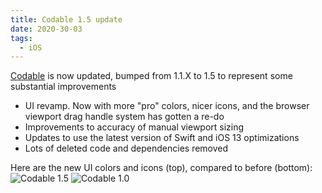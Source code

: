 ```yaml
---
title: Codable 1.5 update
date: 2020-30-03
tags:
  - iOS
---
```


[Codable](http://appstore.com/codable) is now updated, bumped from 1.1.X to 1.5 to represent some substantial improvements

- UI revamp. Now with more "pro" colors, nicer icons, and the browser viewport drag handle system has gotten a re-do
- Improvements to accuracy of manual viewport sizing
- Updates to use the latest version of Swift and iOS 13 optimizations
- Lots of deleted code and dependencies removed  

Here are the new UI colors and icons (top), compared to before (bottom):
![Codable 1.5](../../pages/projects/codable-1-5-1.png)
![Codable 1.0](../codable-for-ios-released/codable-1-0-3.jpg)
